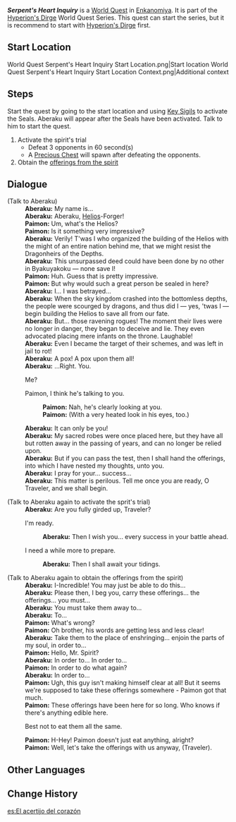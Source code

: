 {{Quest Infobox
|id            = 
|image         = World Quest Serpent's Heart Inquiry Start Location Context.png
|type          = World
|chapter       = Hyperion's Dirge
|region        = Inazuma
|area          = Enkanomiya
|subarea       = The Serpent's Heart
|summary       = 
|startLocation = [[The Serpent's Heart]], [[Enkanomiya]], [[Inazuma]]
|requirement   = [[The Subterranean Trials of Drake and Serpent]]
|concurrent    = Narrow Inquiry
|concurrent2   = Temple Inquiry
|parent        = Hyperion's Dirge (Quest)
|other         = {{Card|Offerings of the Serpent's Heart|1}}
|characters    = Paimon; Traveler; Aberaku
}}
'''''Serpent's Heart Inquiry''''' is a [[World Quest]] in [[Enkanomiya]]. It is part of the [[Hyperion's Dirge]] World Quest Series. This quest can start the series, but it is recommend to start with [[Hyperion's Dirge (Quest)|Hyperion's Dirge]] first.

==Start Location==
<gallery>
World Quest Serpent's Heart Inquiry Start Location.png|Start location
World Quest Serpent's Heart Inquiry Start Location Context.png|Additional context
</gallery>

==Steps==
Start the quest by going to the start location and using [[Key Sigil]]s to activate the Seals. Aberaku will appear after the Seals have been activated. Talk to him to start the quest.

# Activate the spirit's trial
#* Defeat 3 opponents in 60 second(s) {{Enemy List|Electro Abyss Mage;Hydro Abyss Mage;Pyro Abyss Mage}}
#* A [[Precious Chest]] will spawn after defeating the opponents.
# Obtain the [[Offerings of the Serpent's Heart|offerings from the spirit]]

==Dialogue==
{{Quest Description|Clear the trials according to the path prescribed by the spirit named [[Aberaku]] and obtain the offerings...}}
{{Dialogue start}}
;(Talk to Aberaku)
:'''Aberaku:''' My name is…
:'''Aberaku:''' Aberaku, [[Helios]]-Forger!
:'''Paimon:''' Um, what's the Helios?
:'''Paimon:''' Is it something very impressive?
:'''Aberaku:''' Verily! T'was I who organized the building of the Helios with the might of an entire nation behind me, that we might resist the Dragonheirs of the Depths.
:'''Aberaku:''' This unsurpassed deed could have been done by no other in Byakuyakoku &mdash; none save I!
:'''Paimon:''' Huh. Guess that is pretty impressive.
:'''Paimon:''' But why would such a great person be sealed in here?
:'''Aberaku:''' I... I was betrayed...
:'''Aberaku:''' When the sky kingdom crashed into the bottomless depths, the people were scourged by dragons, and thus did I &mdash; yes, 'twas I &mdash; begin building the Helios to save all from our fate.
:'''Aberaku:''' But... those ravening rogues! The moment their lives were no longer in danger, they began to deceive and lie. They even advocated placing mere infants on the throne. Laughable!
:'''Aberaku:''' Even I became the target of their schemes, and was left in jail to rot!
:'''Aberaku:''' A pox! A pox upon them all!
:'''Aberaku:''' ...Right. You.
:{{DIcon}} Me?
:{{DIcon}} Paimon, I think he's talking to you.
::'''Paimon:''' Nah, he's clearly looking at you.
::'''Paimon:''' (With a very heated look in his eyes, too.)
:'''Aberaku:''' It can only be you!
:'''Aberaku:''' My sacred robes were once placed here, but they have all but rotten away in the passing of years, and can no longer be relied upon.
:'''Aberaku:''' But if you can pass the test, then I shall hand the offerings, into which I have nested my thoughts, unto you.
:'''Aberaku:''' I pray for your... success...
:'''Aberaku:''' This matter is perilous. Tell me once you are ready, O Traveler, and we shall begin.

;(Talk to Aberaku again to activate the sprit's trial)
:'''Aberaku:''' Are you fully girded up, Traveler?
:{{DIcon}} I'm ready.
::'''Aberaku:''' Then I wish you... every success in your battle ahead.
:{{DIcon}} I need a while more to prepare.
::'''Aberaku:''' Then I shall await your tidings.

;(Talk to Aberaku again to obtain the offerings from the spirit)
:'''Aberaku:''' I-Incredible! You may just be able to do this...
:'''Aberaku:''' Please then, I beg you, carry these offerings... the offerings... you must...
:'''Aberaku:''' You must take them away to...
:'''Aberaku:''' To...
:'''Paimon:''' What's wrong?
:'''Paimon:''' Oh brother, his words are getting less and less clear!
:'''Aberaku:''' Take them to the place of enshringing... enjoin the parts of my soul, in order to...
:'''Paimon:''' Hello, Mr. Spirit?
:'''Aberaku:''' In order to... In order to...
:'''Paimon:''' In order to do what again?
:'''Aberaku:''' In order to...
:'''Paimon:''' Ugh, this guy isn't making himself clear at all! But it seems we're supposed to take these offerings somewhere - Paimon got that much.
:'''Paimon:''' These offerings have been here for so long. Who knows if there's anything edible here.
:{{DIcon}} Best not to eat them all the same.
:'''Paimon:''' H-Hey! Paimon doesn't just eat anything, alright?
:'''Paimon:''' Well, let's take the offerings with us anyway, (Traveler).
{{Dialogue end}}

==Other Languages==
{{Other Languages
|en      = Serpent's Heart Inquiry
|zhs     = 蛇心的叩问
|zhs_rm  = Shé Xīn de Kòuwèn
|zht     = 蛇心的叩問
|zht_rm  = Shé Xīn de Kòuwèn
|zh_tl   = Serpent Heart Inquiry
|ja      = 蛇心を訪ねる
|ja_rm   = Jashin wo Tazuneru{{Assumed}}
|ja_tl   = Visiting the Serpent's Heart
|ko      = 뱀 심장의 질문
|ko_rm   = Baem Simjang-ui Jilmun
|ko_tl   = Snake's Heart's Question
|es      = El acertijo del corazón
|es_tl   = The Riddle of the Heart
|fr      = Enquête au Cœur du serpent
|fr_tl   = Inquiry in the Serpent's Heart
|ru      = Испытание Сердца змея
|ru_tl   = Serpent's Heart Inquiry
|th      = คำถามของดวงใจอสรพิษ
|th_rm   = 
|th_tl   = 
|vi      = Thăm Dò Trái Tim Mãng Xã
|vi_tl   = 
|de      = Frage an das Schlangenherz
|de_tl   = Serpent's Heart Inquiry
|id      = Penelaahan Serpent's Heart
|id_tl   = Serpent's Heart Inquiry
|pt      = Investigação no Coração da Serpente
|pt_tl   = 
|tr      = Yılanın Kalbinde Sorgu
|tr_tl   = 
|it      = Indagine nel Cuore del Serpente
|it_tl   = 
}}

==Change History==
{{Change History|2.4}}

[[es:El acertijo del corazón]]